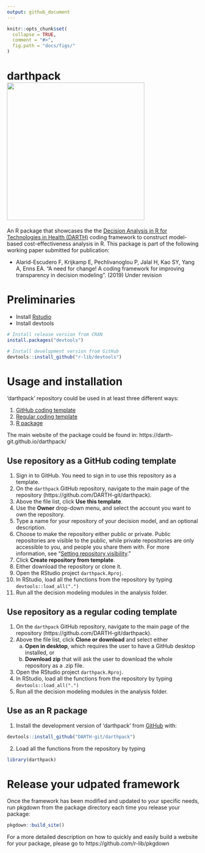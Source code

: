 ```yaml
---
output: github_document
---
```


<!-- README.md is generated from README.Rmd. Please edit that file -->

```r
knitr::opts_chunk$set(
  collapse = TRUE,
  comment = "#>",
  fig.path = "docs/figs/"
)
```

# darthpack <img src="docs/figs/under_const.jpeg" align="center" alt="" width="360" />

An R package that showcases the the [Decision Analysis in R for Technologies in Health (DARTH)](https://darthworkgroup.com) coding framework to construct model-based cost-effectiveness analysis in R. This package is part of the following working paper submitted for publication:

- Alarid-Escudero F, Krijkamp E, Pechlivanoglou P, Jalal H, Kao SY, Yang A, Enns EA. "A need for change! A coding framework for improving transparency in decision modeling". (2019) Under revision

# Preliminaries
- Install [Rstudio](https://www.rstudio.com/products/rstudio/download/)
- Install devtools
```r
# Install release version from CRAN
install.packages("devtools")

# Install development version from GitHub
devtools::install_github("r-lib/devtools")
```

# Usage and installation 
'darthpack' repository could be used in at least three different ways:

1. [GitHub coding template](#use-repository-as-a-github-coding-template)
2. [Regular coding template](#use-repository-as-a-regular-coding-template)
3. [R package](#use-as-an-r-package)

The main website of the package could be found in: https://darth-git.github.io/darthpack/

## Use repository as a GitHub coding template
1. Sign in to GitHub. You need to sign in to use this repository as a template.
2. On the `darthpack` GitHub repository, navigate to the main page of the repository (https://github.com/DARTH-git/darthpack).
3. Above the file list, click **Use this template**.
4. Use the **Owner** drop-down menu, and select the account you want to own the repository.
5. Type a name for your repository of your decision model, and an optional description.
6. Choose to make the repository either public or private. Public repositories are visible to the public, while private repositories are only accessible to you, and people you share them with. For more information, see "[Setting repository visibility](https://help.github.com/en/articles/setting-repository-visibility)."
7. Click **Create repository from template**.
8. Either download the repository or clone it.
9. Open the RStudio project `darthpack.Rproj`.
10. In RStudio, load all the functions from the repository by typing `devtools::load_all(".")`
11. Run all the decision modeling modules in the analysis folder.

## Use repository as a regular coding template
1. On the `darthpack` GitHub repository, navigate to the main page of the repository (https://github.com/DARTH-git/darthpack).
2. Above the file list, click **Clone or download** and select either 
    a. **Open in desktop**, which requires the user to have a GitHub desktop installed, or
    b. **Download zip** that will ask the user to download the whole repository as a .zip file.
3. Open the RStudio project `darthpack.Rproj`.
4. In RStudio, load all the functions from the repository by typing `devtools::load_all(".")`
5. Run all the decision modeling modules in the analysis folder.

## Use as an R package
1. Install the development version of 'darthpack' from [GitHub](https://github.com) with:

```r
devtools::install_github("DARTH-git/darthpack")
```

2. Load all the functions from the repository by typing 
```r
library(darthpack)
```

# Release your udpated framework
Once the framework has been modified and updated to your specific needs, run pkgdown from the package directory each time you release your package:
```r
pkgdown::build_site()
```
For a more detailed description on how to  quickly and easily build a website for your package, please go to https://github.com/r-lib/pkgdown
